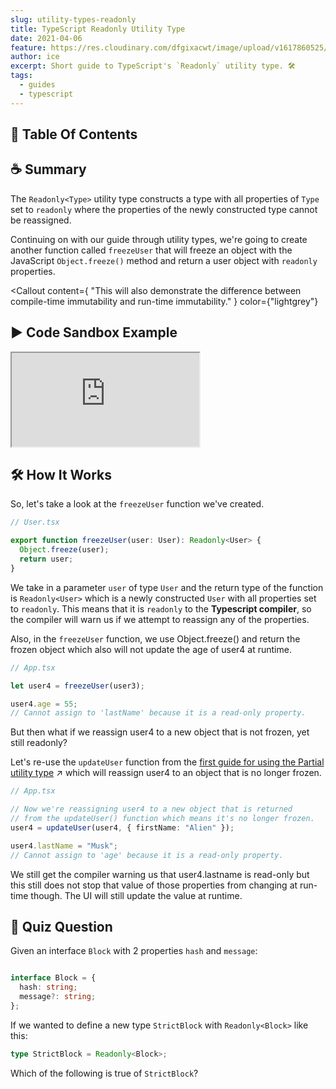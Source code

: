 ```yaml
---
slug: utility-types-readonly
title: TypeScript Readonly Utility Type
date: 2021-04-06
feature: https://res.cloudinary.com/dfgixacwt/image/upload/v1617860525/articles/readonly-type/readonly-type_abtu9j.jpg
author: ice
excerpt: Short guide to TypeScript's `Readonly` utility type. 🛠
tags:
  - guides
  - typescript
---
```



## 📝 Table Of Contents

## ☕️ Summary

The `Readonly<Type>` utility type constructs a type with all properties of `Type` set to `readonly` where the properties of the newly constructed type cannot be
reassigned.

Continuing on with our guide through utility types, we're going to create another function called `freezeUser` that will freeze
an object with the JavaScript `Object.freeze()` method and return a user object with `readonly` properties.

<Callout
  content={
    "This will also demonstrate the difference between compile-time immutability and run-time immutability."
  }
  color={"lightgrey"}
></Callout>

## ▶️ Code Sandbox Example

<div style={{ marginTop: "2rem" }}>
  <iframe
    src="https://codesandbox.io/embed/typescript-readonly-utility-type-ih1d5?fontsize=14&hidenavigation=1&theme=dark"
    style={{
      width: "100%",
      height: "500px",
      border: "0",
      borderRadius: "4px",
      overflow: "hidden",
    }}
    title="typescript-readonly-utility-type"
    allow="accelerometer; ambient-light-sensor; camera; encrypted-media; geolocation; gyroscope; hid; microphone; midi; payment; usb; vr; xr-spatial-tracking"
    sandbox="allow-forms allow-modals allow-popups allow-presentation allow-same-origin allow-scripts"
  ></iframe>
</div>

## 🛠 How It Works

So, let's take a look at the `freezeUser` function we've created.

```typescript
// User.tsx

export function freezeUser(user: User): Readonly<User> {
  Object.freeze(user);
  return user;
}
```

We take in a parameter `user` of type `User` and the return type of the function is `Readonly<User>` which is a newly constructed `User` with
all properties set to `readonly`. This means that it is `readonly` to the **Typescript compiler**, so the compiler will warn us if we attempt
to reassign any of the properties.

Also, in the `freezeUser` function, we use Object.freeze()
and return the frozen object which also will not update
the age of user4 at runtime.

```typescript
// App.tsx

let user4 = freezeUser(user3);

user4.age = 55;
// Cannot assign to 'lastName' because it is a read-only property.
```

But then what if we reassign user4 to a new object that is not frozen, yet still readonly?

Let's re-use the `updateUser` function from the [first guide for using the Partial utility type](https://www.icycoder.com/posts/utility-types-partial) ↗ which
will reassign user4 to an object that is no longer frozen.

```typescript
// App.tsx

// Now we're reassigning user4 to a new object that is returned
// from the updateUser() function which means it's no longer frozen.
user4 = updateUser(user4, { firstName: "Alien" });

user4.lastName = "Musk";
// Cannot assign to 'age' because it is a read-only property.
```

We still get the compiler warning us that user4.lastname is read-only but this still does not stop that value of those properties from changing at run-time though.
The UI will still update the value at runtime.

## 🧠 Quiz Question

Given an interface `Block` with 2 properties `hash` and `message`:

```typescript

interface Block = {
  hash: string;
  message?: string;
};
```

If we wanted to define a new type `StrictBlock` with `Readonly<Block>` like this:

```typescript
type StrictBlock = Readonly<Block>;
```

Which of the following is true of `StrictBlock`?

<div>
  <QuizGenerator
    answerChoices={[
      "The value of any property of StrictBlock can be changed at runtime",
      "StrictBlock is frozen so can't be changed at runtime",
      "All properties of StrictBlock are required",
    ]}
    correctAnswerIndex={0}
  ></QuizGenerator>
</div>
